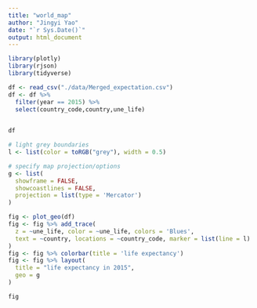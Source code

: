 ```yaml
---
title: "world_map"
author: "Jingyi Yao"
date: "`r Sys.Date()`"
output: html_document
---
```


```r
library(plotly)
library(rjson)
library(tidyverse)
```



```r

df <- read_csv("./data/Merged_expectation.csv")
df <- df %>% 
  filter(year == 2015) %>% 
  select(country_code,country,une_life) 
  

df

```



```r
# light grey boundaries
l <- list(color = toRGB("grey"), width = 0.5)

# specify map projection/options
g <- list(
  showframe = FALSE,
  showcoastlines = FALSE,
  projection = list(type = 'Mercator')
)

fig <- plot_geo(df)
fig <- fig %>% add_trace(
  z = ~une_life, color = ~une_life, colors = 'Blues',
  text = ~country, locations = ~country_code, marker = list(line = l)
)
fig <- fig %>% colorbar(title = 'life expectancy')
fig <- fig %>% layout(
  title = "life expectancy in 2015",
  geo = g
)

fig
```



